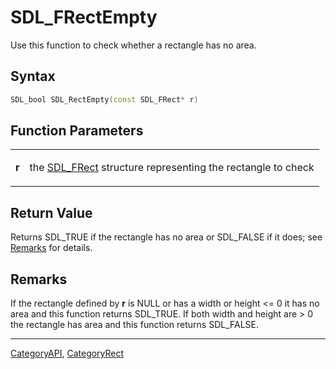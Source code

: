 
= SDL_FRectEmpty =
Use this function to check whether a rectangle has no area.


== Syntax ==
<syntaxhighlight lang='c++'>
SDL_bool SDL_RectEmpty(const SDL_FRect* r)
</syntaxhighlight>

== Function Parameters ==
{|
|'''r'''
|the [[SDL_FRect]] structure representing the rectangle to check
|}

== Return Value ==
Returns SDL_TRUE if the rectangle has no area or SDL_FALSE if it does; see [[#Remarks|Remarks]] for details.

== Remarks ==
If the rectangle defined by '''r''' is NULL or has a width or height <= 0 it has no area and this function returns SDL_TRUE.  If both width and height are > 0 the rectangle has area and this function returns SDL_FALSE.


----
[[CategoryAPI]], [[CategoryRect]]